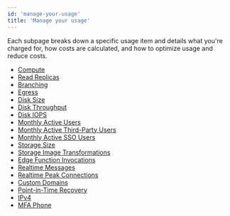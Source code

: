 ```yaml
---
id: 'manage-your-usage'
title: 'Manage your usage'
---
```


Each subpage breaks down a specific usage item and details what you're charged for, how costs are calculated, and how to optimize usage and reduce costs.

- [Compute](/docs/guides/platform/manage-your-usage/compute)
- [Read Replicas](/docs/guides/platform/manage-your-usage/read-replicas)
- [Branching](/docs/guides/platform/manage-your-usage/branching)
- [Egress](/docs/guides/platform/manage-your-usage/egress)
- [Disk Size](/docs/guides/platform/manage-your-usage/disk-size)
- [Disk Throughput](/docs/guides/platform/manage-your-usage/disk-throughput)
- [Disk IOPS](/docs/guides/platform/manage-your-usage/disk-iops)
- [Monthly Active Users](/docs/guides/platform/manage-your-usage/monthly-active-users)
- [Monthly Active Third-Party Users](/docs/guides/platform/manage-your-usage/monthly-active-users-third-party)
- [Monthly Active SSO Users](/docs/guides/platform/manage-your-usage/monthly-active-users-sso)
- [Storage Size](/docs/guides/platform/manage-your-usage/storage-size)
- [Storage Image Transformations](/docs/guides/platform/manage-your-usage/storage-image-transformations)
- [Edge Function Invocations](/docs/guides/platform/manage-your-usage/edge-function-invocations)
- [Realtime Messages](/docs/guides/platform/manage-your-usage/realtime-messages)
- [Realtime Peak Connections](/docs/guides/platform/manage-your-usage/realtime-peak-connections)
- [Custom Domains](/docs/guides/platform/manage-your-usage/custom-domains)
- [Point-in-Time Recovery](/docs/guides/platform/manage-your-usage/point-in-time-recovery)
- [IPv4](/docs/guides/platform/manage-your-usage/ipv4)
- [MFA Phone](/docs/guides/platform/manage-your-usage/advanced-mfa-phone)
